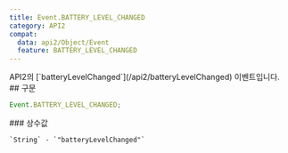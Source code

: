 ```yaml
---
title: Event.BATTERY_LEVEL_CHANGED
category: API2
compat:
  data: api2/Object/Event
  feature: BATTERY_LEVEL_CHANGED
---
```


<Section>
  API2의 [`batteryLevelChanged`](/api2/batteryLevelChanged) 이벤트입니다.
</Section>
<Section>
  ## 구문

  ~~~js
  Event.BATTERY_LEVEL_CHANGED;
  ~~~

  <Section>
    ### 상수값

    `String` - `"batteryLevelChanged"`
  </Section>
</Section>